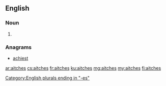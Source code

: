 ==English==

===Noun===
{{head|en|noun plural form}}

# {{plural of|aitch|lang=en}}

===Anagrams===
* [[achiest#English|achiest]]

[[Category:English plurals ending in "-es"]]

[[ar:aitches]]
[[cs:aitches]]
[[fr:aitches]]
[[ku:aitches]]
[[mg:aitches]]
[[my:aitches]]
[[fi:aitches]]